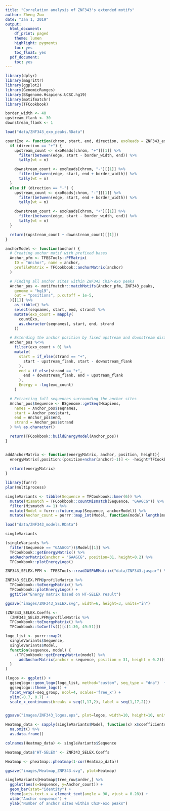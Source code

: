 ```yaml
---
title: "Correlation analysis of ZNF343's extended motifs"
author: Zheng Zuo
date: "Jan 1, 2019"
output:
  html_document:
    df_print: paged
    theme: lumen
    highlight: pygments
    toc: yes
    toc_float: yes
  pdf_document:
    toc: yes
---
```


```r
library(dplyr)
library(magrittr)
library(ggplot2)
library(GenomicRanges)
library(BSgenome.Hsapiens.UCSC.hg19)
library(motifmatchr)
library(TFCookbook)
```


```r
border_width <- 40
upstream_flank <- 30
downstream_flank <- 1

load("data/ZNF343_exo_peaks.RData")
```

```r
countExo <- function(chrom, start, end, direction, exoReads = ZNF343_exo_reads_by_chrome_strand) {
  if (direction == "+") {
    upstream_count <- exoReads[chrom, "+"][[1]] %>%
      filter(between(edge, start - border_width, end)) %>%
      tally(wt = n)

    downstream_count <- exoReads[chrom, "-"][[1]] %>%
      filter(between(edge, start, end + border_width)) %>%
      tally(wt = n)
  }
  else if (direction == "-") {
    upstream_count <- exoReads[chrom, "-"][[1]] %>%
      filter(between(edge, start, end + border_width)) %>%
      tally(wt = n)

    downstream_count <- exoReads[chrom, "+"][[1]] %>%
      filter(between(edge, start - border_width, end)) %>%
      tally(wt = n)
  }

  return((upstream_count + downstream_count)[[1]])
}

anchorModel <- function(anchor) {
  # Creating anchor motif with prefixed bases
  Anchor_pfm <- TFBSTools::PFMatrix(
    ID = "Anchor", name = anchor,
    profileMatrix = TFCookbook::anchorMatrix(anchor)
  )

  # Finding all anchor sites within ZNF343 ChIP-exo peaks
  Anchor_pos <- motifmatchr::matchMotifs(Anchor_pfm, ZNF343_peaks,
    genome = "hg19",
    out = "positions", p.cutoff = 1e-5,
  )[[1]] %>%
    as_tibble() %>%
    select(seqnames, start, end, strand) %>%
    mutate(exo_count = mapply(
      countExo,
      as.character(seqnames), start, end, strand
    ))

  # Extending the anchor position by fixed upstream and downstream distances
  Anchor_pos %<>%
    filter(exo_count > 0) %>%
    mutate(
      start = if_else(strand == "+",
        start - upstream_flank, start - downstream_flank
      ),
      end = if_else(strand == "+",
        end + downstream_flank, end + upstream_flank
      ),
      Energy = -log(exo_count)
    )

  # Extracting full sequences surrounding the anchor sites
  Anchor_pos$Sequence <- BSgenome::getSeq(Hsapiens,
    names = Anchor_pos$seqnames,
    start = Anchor_pos$start,
    end = Anchor_pos$end,
    strand = Anchor_pos$strand
  ) %>% as.character()

  return(TFCookbook::buildEnergyModel(Anchor_pos))
}


addAnchorMatrix <- function(energyMatrix, anchor, position, height){
  energyMatrix[,position:(position+nchar(anchor)-1)] <- -height*TFCookbook::anchorMatrix(anchor)
  
  return(energyMatrix)
}

```


```r
library(furrr)
plan(multiprocess)

singleVariants <- tibble(Sequence = TFCookbook::kmer(6)) %>%
  mutate(Mismatch = TFCookbook::countMismatch(Sequence, "GAAGCG")) %>%
  filter(Mismatch <= 1) %>%
  mutate(Model = furrr::future_map(Sequence, anchorModel)) %>%
  mutate(Anchor_count = purrr::map_int(Model, function(model) length(model$residuals)))

```


```r
load("data/ZNF343_models.RData")

singleVariants
```

```r
(singleVariants %>%
  filter(Sequence == "GAAGCG"))$Model[[1]] %>%
  TFCookbook::getEnergyMatrix() %>%
  addAnchorMatrix(anchor = "GAAGCG", position=31, height=0.2) %>%
  TFCookbook::plotEnergyLogo()
```


```r
ZNF343_SELEX.PFM <- TFBSTools::readJASPARMatrix("data/ZNF343.jaspar") %>% TFBSTools::reverseComplement()

ZNF343_SELEX.PFM@profileMatrix %>%
  TFCookbook::toEnergyMatrix() %>%
  TFCookbook::plotEnergyLogo() +
  ggtitle("Energy matrix based on HT-SELEX result")

ggsave("images/ZNF343_SELEX.svg", width=6, height=3, units="in")
```
```r
(ZNF343_SELEX.Coeffs <-
  (ZNF343_SELEX.PFM@profileMatrix %>%
  TFCookbook::toEnergyMatrix() %>%
  TFCookbook::toCoeffs())[c(1:30, 49:51)])
```


```r
logo_list <- purrr::map2(
  singleVariants$Sequence,
  singleVariants$Model,
  function(sequence, model) {
    -(TFCookbook::getEnergyMatrix(model) %>%
      addAnchorMatrix(anchor = sequence, position = 31, height = 0.2))[,21:37]
  }
)

(logos <- ggplot() +
  ggseqlogo::geom_logo(logo_list, method="custom", seq_type = "dna")  + 
  ggseqlogo::theme_logo() +
  facet_wrap(~seq_group, ncol=4, scales='free_x') +
  ylim(-0.7, 0.7) +
  scale_x_continuous(breaks = seq(1,17,2), label = seq(1,17,2)))


ggsave("images/ZNF343_logos.eps", plot=logos, width=10, height=10, units="in")
```

```r
Heatmap_data <- sapply(singleVariants$Model, function(x) x$coefficients[c(62:91,110:112)]) %>%
  na.omit() %>%
  as.data.frame()

colnames(Heatmap_data) <- singleVariants$Sequence

Heatmap_data$'HT-SELEX' <- ZNF343_SELEX.Coeffs

Heatmap <- pheatmap::pheatmap(1-cor(Heatmap_data))

ggsave("images/Heatmap_ZNF343.svg", plot=Heatmap)
```

```r
singleVariants[Heatmap$tree_row$order,] %>%
  ggplot(aes(x=Sequence, y=Anchor_count)) +
  geom_bar(stat="identity") +
  theme(axis.text.x = element_text(angle = 90, vjust = 0.28)) +
  xlab("Anchor sequence") +
  ylab("Number of anchor sites within ChIP-exo peaks")
```


